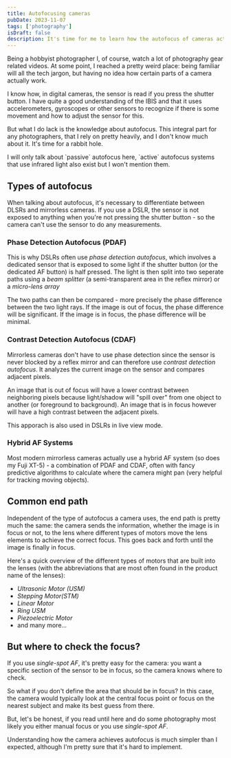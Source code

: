 ```yaml
---
title: Autofocusing cameras
pubDate: 2023-11-07
tags: ['photography']
isDraft: false
description: It's time for me to learn how the autofocus of cameras actually work
---
```



Being a hobbyist photographer I, of course, watch a lot of photography gear related videos. At some point, I reached a pretty weird place: being familiar will all the tech jargon, but having no idea how certain parts of a camera actually work.

I know how, in digital cameras, the sensor is read if you press the shutter button. I have quite a good understanding of the IBIS and that it uses accelerometers, gyroscopes or other sensors to recognize if there is some movement and how to adjust the sensor for this.

But what I do lack is the knowledge about autofocus. This integral part for any photographers, that I rely on pretty heavily, and I don't know much about it. It's time for a rabbit hole.

<Aside>
  I will only talk about `passive` autofocus here, `active` autofocus systems
  that use infrared light also exist but I won't mention them.
</Aside>

## Types of autofocus

When talking about autofocus, it's necessary to differentiate between DLSRs and mirrorless cameras. If you use a DSLR, the sensor is not exposed to anything when you're not pressing the shutter button - so the camera can't use the sensor to do any measurements.

### Phase Detection Autofocus (PDAF)

This is why DSLRs often use _phase detection autofocus_, which involves a dedicated sensor that is exposed to some light if the shutter button (or the dedicated AF button) is half pressed. The light is then split into two seperate paths using a _beam splitter_ (a semi-transparent area in the reflex mirror) or a _micro-lens array_

The two paths can then be compared - more precisely the phase difference between the two light rays. If the image is out of focus, the phase difference will be significant. If the image is in focus, the phase difference will be minimal.

### Contrast Detection Autofocus (CDAF)

Mirrorless cameras don't have to use phase detection since the sensor is never blocked by a reflex mirror and can therefore use _contrast detection autofocus_. It analyzes the current image on the sensor and compares adjacent pixels.

An image that is out of focus will have a lower contrast between neighboring pixels because light/shadow will "spill over" from one object to another (or foreground to background). An image that is in focus however will have a high contrast between the adjacent pixels.

This apporach is also used in DSLRs in live view mode.

### Hybrid AF Systems

Most modern mirrorless cameras actually use a hybrid AF system (so does my Fuji XT-5) - a combination of PDAF and CDAF, often with fancy predictive algorithms to calculate where the camera might pan (very helpful for tracking moving objects).

## Common end path

Independent of the type of autofocus a camera uses, the end path is pretty much the same: the camera sends the information, whether the image is in focus or not, to the lens where different types of motors move the lens elements to achieve the correct focus. This goes back and forth until the image is finally in focus.

Here's a quick overview of the different types of motors that are built into the lenses (with the abbreviations that are most often found in the product name of the lenses):

- _Ultrasonic Motor (USM)_
- _Stepping Motor(STM)_
- _Linear Motor_
- _Ring USM_
- _Piezoelectric Motor_
- and many more...

## But where to check the focus?

If you use _single-spot AF_, it's pretty easy for the camera: you want a specific section of the sensor to be in focus, so the camera knows where to check.

So what if you don't define the area that should be in focus? In this case, the camera would typically look at the central focus point or focus on the nearest subject and make its best guess from there.

But, let's be honest, if you read until here and do some photography most likely you either manual focus or you use _single-spot AF_.

Understanding how the camera achieves autofocus is much simpler than I expected, although I'm pretty sure that it's hard to implement.
